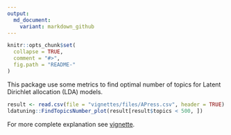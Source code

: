 ```yaml
---
output:
  md_document:
    variant: markdown_github
---
```


<!-- README.md is generated from README.Rmd. Please edit that file -->

```r
knitr::opts_chunk$set(
  collapse = TRUE,
  comment = "#>",
  fig.path = "README-"
)
```

This package use some metrics to find optimal number of topics for Latent Dirichlet allocation (LDA) models.

```r
result <- read.csv(file = "vignettes/files/APress.csv", header = TRUE)
ldatuning::FindTopicsNumber_plot(result[result$topics < 500, ])
```

For more complete explanation see [vignette](http://rpubs.com/nikita-moor/107657).
